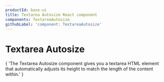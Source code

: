 ```yaml
---
productId: base-ui
title: Textarea Autosize React component
components: TextareaAutosize
githubLabel: 'component: TextareaAutosize'
---
```


# Textarea Autosize

<Description>
{
  'The Textarea Autosize component gives you a textarea HTML element that automatically adjusts its
  height to match the length of the content within.'
}
</Description>

<ComponentLinkHeader design={false} />
